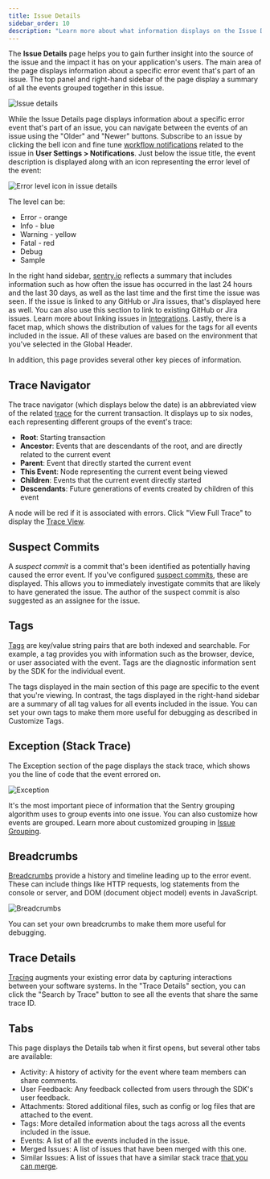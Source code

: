```yaml
---
title: Issue Details
sidebar_order: 10
description: "Learn more about what information displays on the Issue Details page to help you efficiently triage an issue."
---
```


The **Issue Details** page helps you to gain further insight into the source of the issue and the impact it has on your application's users. The main area of the page displays information about a specific error event that's part of an issue. The top panel and right-hand sidebar of the page display a summary of all the events grouped together in this issue.

![Issue details](issue-details.png)

While the <SandboxLink scenario="oneIssue" projectSlug="react">Issue Details</SandboxLink> page displays information about a specific error event that's part of an issue, you can navigate between the events of an issue using the "Older" and "Newer" buttons. Subscribe to an issue by clicking the bell icon and fine tune [workflow notifications](/product/alerts/notifications/#workflow-notifications) related to the issue in **User Settings > Notifications**. Just below the issue title, the event description is displayed along with an icon representing the error level of the event:

![Error level icon in issue details](error-level-icon-2.png)

The level can be:

- Error - orange
- Info - blue
- Warning - yellow
- Fatal - red
- Debug  
- Sample 

In the right hand sidebar, [sentry.io](https://sentry.io) reflects a summary that includes information such as how often the <SandboxLink scenario="oneIssue" projectSlug="react">issue</SandboxLink> has occurred in the last 24 hours and the last 30 days, as well as the last time and the first time the issue was seen. If the issue is linked to any GitHub or Jira issues, that's displayed here as well. You can also use this section to link to existing GitHub or Jira issues. Learn more about linking issues in [Integrations](/product/integrations/). Lastly, there is a facet map, which shows the distribution of values for the tags for all events included in the issue. All of these values are based on the environment that you've selected in the Global Header.

In addition, this page provides several other key pieces of information.

## Trace Navigator

The trace navigator (which displays below the date) is an abbreviated view of the related [trace](/product/sentry-basics/tracing/distributed-tracing) for the current transaction. It displays up to six nodes, each representing different groups of the event's trace:

- **Root**: Starting transaction
- **Ancestor**: Events that are descendants of the root, and are directly related to the current event
- **Parent**: Event that directly started the current event
- **This Event**: Node representing the current event being viewed
- **Children**: Events that the current event directly started
- **Descendants**: Future generations of events created by children of this event

A node will be red if it is associated with errors.
Click "View Full Trace" to display the [Trace View](/product/sentry-basics/tracing/trace-view).

## Suspect Commits

A _suspect commit_ is a commit that's been identified as potentially having caused the error event. If you've configured [suspect commits](/product/releases/suspect-commits/), these are displayed. This allows you to immediately investigate commits that are likely to have generated the issue. The author of the suspect commit is also suggested as an assignee for the issue.

## Tags

[Tags](/product/sentry-basics/search/) are key/value string pairs that are both indexed and searchable. For example, a tag provides you with information such as the browser, device, or user associated with the event. Tags are the diagnostic information sent by the SDK for the individual event.

The tags displayed in the main section of this page are specific to the event that you're viewing. In contrast, the tags displayed in the right-hand sidebar are a summary of all tag values for all events included in the issue. You can set your own tags to make them more useful for debugging as described in <PlatformLink to="/enriching-events/tags/">Customize Tags</PlatformLink>.

## Exception (Stack Trace)

The Exception section of the page displays the stack trace, which shows you the line of code that the event errored on.

![Exception](issue-exception.png)

It's the most important piece of information that the Sentry grouping algorithm uses to group events into one issue. You can also customize how events are grouped. Learn more about customized grouping in [Issue Grouping](/product/data-management-settings/event-grouping/).

## Breadcrumbs

[Breadcrumbs](/product/issues/issue-details/breadcrumbs/) provide a history and timeline leading up to the error event. These can include things like HTTP requests, log statements from the console or server, and DOM (document object model) events in JavaScript.

![Breadcrumbs](issue-breadcrumbs.png)

You can set your own <PlatformLink to="/enriching-events/breadcrumbs/">breadcrumbs</PlatformLink> to make them more useful for debugging.

## Trace Details

[Tracing](/product/sentry-basics/tracing/distributed-tracing/) augments your existing error data by capturing interactions between your software systems. In the "Trace Details" section, you can click the "Search by Trace" button to see all the events that share the same trace ID.

## Tabs

This page displays the Details tab when it first opens, but several other tabs are available:

- Activity: A history of activity for the event where team members can share comments.
- User Feedback: Any feedback collected from users through the <PlatformLink to="/enriching-events/user-feedback/">SDK's user feedback</PlatformLink>.
- <PlatformLink to="/enriching-events/attachments/">Attachments</PlatformLink>: Stored additional files, such as config or log files that are attached to the event.
- Tags: More detailed information about the tags across all the events included in the issue.
- Events: A list of all the events included in the issue.
- Merged Issues: A list of issues that have been merged with this one.
- Similar Issues: A list of issues that have a similar stack trace [that you can merge](/product/data-management-settings/event-grouping/merging-issues/).
